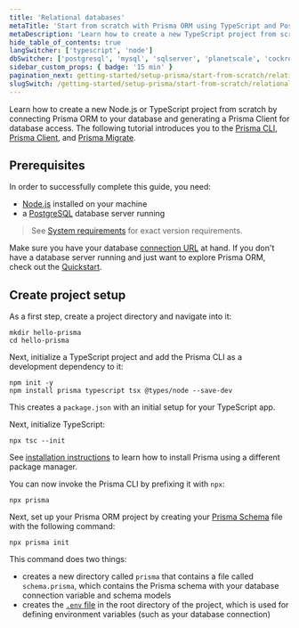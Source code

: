 ```yaml
---
title: 'Relational databases'
metaTitle: 'Start from scratch with Prisma ORM using TypeScript and PostgreSQL (15 min)'
metaDescription: 'Learn how to create a new TypeScript project from scratch by connecting Prisma ORM to your PostgreSQL database and generating a Prisma Client for database access.'
hide_table_of_contents: true
langSwitcher: ['typescript', 'node']
dbSwitcher: ['postgresql', 'mysql', 'sqlserver', 'planetscale', 'cockroachdb', 'prismaPostgres']
sidebar_custom_props: { badge: '15 min' }
pagination_next: getting-started/setup-prisma/start-from-scratch/relational-databases/connect-your-database-typescript-postgresql
slugSwitch: /getting-started/setup-prisma/start-from-scratch/relational-databases-
---
```


Learn how to create a new Node.js or TypeScript project from scratch by connecting Prisma ORM to your database and generating a Prisma Client for database access. The following tutorial introduces you to the [Prisma CLI](/orm/tools/prisma-cli), [Prisma Client](/orm/prisma-client), and [Prisma Migrate](/orm/prisma-migrate).

## Prerequisites

In order to successfully complete this guide, you need:

- [Node.js](https://nodejs.org/en/) installed on your machine
- a [PostgreSQL](https://www.postgresql.org/) database server running

> See [System requirements](/orm/reference/system-requirements) for exact version requirements.

Make sure you have your database [connection URL](/orm/reference/connection-urls) at hand. If you don't have a database server running and just want to explore Prisma ORM, check out the [Quickstart](/getting-started/quickstart-sqlite).

## Create project setup

As a first step, create a project directory and navigate into it:

```terminal copy
mkdir hello-prisma
cd hello-prisma
```

Next, initialize a TypeScript project and add the Prisma CLI as a development dependency to it:

```terminal copy
npm init -y
npm install prisma typescript tsx @types/node --save-dev
```

This creates a `package.json` with an initial setup for your TypeScript app.

Next, initialize TypeScript:

```terminal copy
npx tsc --init
```

<Admonition>

See [installation instructions](/orm/tools/prisma-cli#installation) to learn how to install Prisma using a different package manager.

</Admonition>

You can now invoke the Prisma CLI by prefixing it with `npx`:

```terminal
npx prisma
```

Next, set up your Prisma ORM project by creating your [Prisma Schema](/orm/prisma-schema) file with the following command:

```terminal copy
npx prisma init
```

This command does two things:

- creates a new directory called `prisma` that contains a file called `schema.prisma`, which contains the Prisma schema with your database connection variable and schema models
- creates the [`.env` file](/orm/more/development-environment/environment-variables/env-files) in the root directory of the project, which is used for defining environment variables (such as your database connection)

